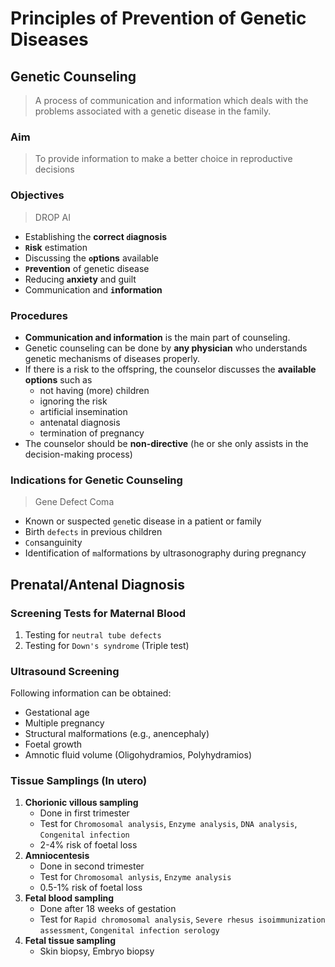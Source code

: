 # Principles of Prevention of Genetic Diseases

## Genetic Counseling

> A process of communication and information which deals with the problems associated with a genetic disease in the family.

### Aim

> To provide information to make a better choice in reproductive decisions

### Objectives

> DROP AI

- Establishing the **correct `d`iagnosis**
- **`R`isk** estimation
- Discussing the **`o`ptions** available
- **`P`revention** of genetic disease
- Reducing **`a`nxiety** and guilt
- Communication and **`i`nformation**

### Procedures

- **Communication and information** is the main part of counseling.
- Genetic counseling can be done by **any physician** who understands genetic mechanisms of diseases properly.
- If there is a risk to the offspring, the counselor discusses the **available options** such as
  - not having (more) children
  - ignoring the risk
  - artificial insemination
  - antenatal diagnosis
  - termination of pregnancy
- The counselor should be **non-directive** (he or she only assists in the decision-making process)

### Indications for Genetic Counseling


> Gene Defect Coma

<Callout>

- Known or suspected `gene`tic disease in a patient or family
- Birth `defects` in previous children
- `Co`nsanguinity
- Identification of `ma`lformations by ultrasonography during pregnancy

</Callout>

## Prenatal/Antenal Diagnosis

### Screening Tests for Maternal Blood

1. Testing for `neutral tube defects`
1. Testing for `Down's syndrome` (Triple test)

### Ultrasound Screening

Following information can be obtained:

- Gestational age
- Multiple pregnancy
- Structural malformations (e.g., anencephaly)
- Foetal growth
- Amnotic fluid volume (Oligohydramios, Polyhydramios)

### Tissue Samplings (In utero)

1. **Chorionic villous sampling**
   - Done in first trimester
   - Test for `Chromosomal analysis`, `Enzyme analysis`, `DNA analysis`, `Congenital infection`
   - 2-4% risk of foetal loss
1. **Amniocentesis**
   - Done in second trimester
   - Test for `Chromosomal anlysis`, `Enzyme analysis`
   - 0.5-1% risk of foetal loss
1. **Fetal blood sampling**
   - Done after 18 weeks of gestation
   - Test for `Rapid chromosomal analysis`, `Severe rhesus isoimmunization assessment`, `Congenital infection serology`
1. **Fetal tissue sampling**
   - Skin biopsy, Embryo biopsy
